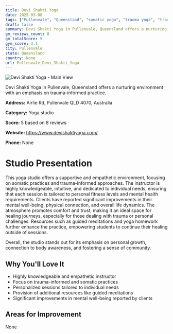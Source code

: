 ```yaml
---
title: Devi Shakti Yoga
date: 2025-03-08
tags: ["Pullenvale", "Queensland", "somatic yoga", "trauma yoga", "traditional yoga", "empathetic environment", "trauma-informed", "Pullenvale"]  
draft: false
summary: Devi Shakti Yoga in Pullenvale, Queensland offers a nurturing environment with an emphasis on trauma-informed practice.
gm_reviews_count: 8
gm_totalScore: 5
gym_score: 3.1
city: Pullenvale
state: Queensland
country: None
url: Pullenvale_Devi_Shakti_Yoga
---
```


<div className="aspect-[16/9] relative my-8">
  <img 
    src="https://streetviewpixels-pa.googleapis.com/v1/thumbnail?panoid=1DMrv-UHK0LinGwc8lv06Q&cb_client=search.gws-prod.gps&w=408&h=240&yaw=206.23642&pitch=0&thumbfov=100"
    alt="Devi Shakti Yoga - Main View"
    className="object-cover absolute inset-0 w-full h-full rounded-lg"
  />
</div>

Devi Shakti Yoga in Pullenvale, Queensland offers a nurturing environment with an emphasis on trauma-informed practice.

**Address:** Airlie Rd, Pullenvale QLD 4070, Australia

**Category:** Yoga studio

**Score:** 5 based on 8 reviews

**Website:** https://www.devishaktiyoga.com/

**Phone:** None

# Studio Presentation

This yoga studio offers a supportive and empathetic environment, focusing on somatic practices and trauma-informed approaches. The instructor is highly knowledgeable, intuitive, and dedicated to individual needs, ensuring that each session is tailored to personal fitness levels and mental health requirements. Clients have reported significant improvements in their mental well-being, physical connection, and overall life dynamics. The atmosphere promotes comfort and trust, making it an ideal space for healing journeys, especially for those dealing with trauma or personal challenges. Resources such as guided meditations and yoga homework further enhance the practice, empowering students to continue their healing outside of sessions.

Overall, the studio stands out for its emphasis on personal growth, connection to body awareness, and fostering a sense of community.

## Why You'll Love It

- Highly knowledgeable and empathetic instructor
- Focus on trauma-informed and somatic practices
- Personalized sessions tailored to individual needs
- Provision of additional resources like guided meditations
- Significant improvements in mental well-being reported by clients

## Areas for Improvement

None

<div className="grid grid-cols-1 xl:grid-cols-2 gap-4 my-8">

</div>